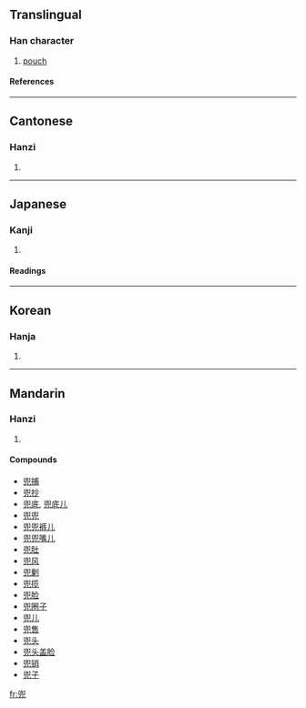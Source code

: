 ==Translingual==
===Han character===
{{Han char|rn=10|rad=儿|as=09|sn=11|four=7721<sub>7</sub>|canj=竹女竹山 (HVHU)}}
# [[pouch]]
====References====
{{Han ref|kx=0125.200|dkj=01386|dj=0265.270|hdz=10273.160|uh=515C|ud=20828|bh=B0C2|bd=45250}}
----
==Cantonese==
===Hanzi===
{{yue-hanzi|jyut=|y=dau1}}
# {{defn|Cantonese}}
----
==Japanese==
===Kanji===
{{ja-kanji|grade=|rs=儿09}}
# {{defn|Japanese}} 
====Readings====
{{ja-readings|on=[[とう]] (tō)|kun=[[かぶと]] (kabuto)}}
----
==Korean==
===Hanja===
{{ko-hanja|hangeul=두|rv=du|mr=tu}}
# {{defn|Korean}}
----
==Mandarin==
===Hanzi===
{{cmn-hanzi|pin=[[dōu]] (dou1), [[kè]] (ke4)|wg=tou<sup>1</sup>, k'o<sup>4</sup>}}
# {{defn|Mandarin}}

====Compounds====
*[[兜捕]]
*[[兜抄]]
*[[兜底]], [[兜底儿]]
*[[兜兜]]
*[[兜兜裤儿]]
*[[兜兜嘴儿]]
*[[兜肚]]
*[[兜风]]
*[[兜剿]]
*[[兜揽]]
*[[兜脸]]
*[[兜圈子]]
*[[兜儿]]
*[[兜售]]
*[[兜头]]
*[[兜头盖脸]]
*[[兜销]]
*[[兜子]]

[[fr:兜]]
